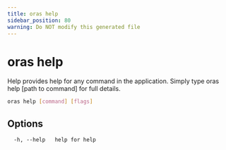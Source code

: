 ```yaml
---
title: oras help
sidebar_position: 80
warning: Do NOT modify this generated file
---
```


# oras help

Help provides help for any command in the application.
Simply type oras help [path to command] for full details.

```bash
oras help [command] [flags]
```

## Options

```
  -h, --help   help for help
```
